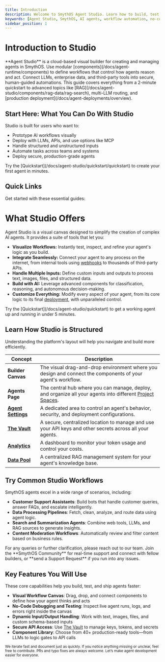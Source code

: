 ```yaml
---
title: Introduction
description: Welcome to SmythOS Agent Studio. Learn how to build, test, and deploy powerful AI agents using our visual workflow builder and no-code tools.
keywords: [Agent Studio, SmythOS, AI agents, workflow automation, no-code, visual builder]
sidebar_position: 1
---
```

# Introduction to Studio

<InfoCallout title="What is Agent Studio?">
**Agent Studio** is a cloud-based visual builder for creating and managing agents in SmythOS. Use modular [components](/docs/agent-runtime/components) to define workflows that control how agents reason and act. Connect LLMs, enterprise data, and third-party tools into secure, human-guided automations.
This guide covers everything from a 2-minute quickstart to advanced topics like [RAG](/docs/agent-studio/components/rag-data/rag-search), multi-LLM routing, and [production deployment](/docs/agent-deployments/overview).
</InfoCallout>

## Start Here: What You Can Do With Studio

Studio is built for users who want to:

- Prototype AI workflows visually  
- Deploy with LLMs, APIs, and use options like MCP  
- Handle structured and unstructured inputs  
- Automate tasks across teams and systems  
- Deploy secure, production-grade agents  

<TipCallout title="Just getting started?">
Try the [Quickstart](/docs/agent-studio/quickstart/quickstart) to create your first agent in minutes.
</TipCallout>

## Quick Links
Get started with these essential guides:
<CardGrid>
  <Card
    title="Quickstart"
    description="Ship your first agent in 2 minutes."
    to="/docs/agent-studio/quickstart/quickstart"
  />
<Card
    title="Testing Agents"
    description="Testing your agents."
    to="/docs/agent-studio/build-agents/debugging"
  />
  <Card
    title="Explore Integrations"
    description="Core integrations at a glance."
    to="/docs/agent-studio/integrations/index"
  />
</CardGrid>

# What Studio Offers

Agent Studio is a visual canvas designed to simplify the creation of complex AI agents. It provides a suite of tools that let you:

* **Visualize Workflows:** Instantly test, inspect, and refine your agent's logic as you build.
* **Integrate Seamlessly:** Connect your agent to any process on the internet, from internal tools using [webhooks](/docs/agent-deployments/deployments/deploy-as-webhook) to thousands of third-party APIs.
* **Handle Multiple Inputs:** Define custom inputs and outputs to process text, images, files, and structured data.
* **Build with AI:** Leverage advanced components for classification, reasoning, and autonomous decision-making.
* **Customize Everything:** Modify every aspect of your agent, from its core logic to its final [deployment](/docs/agent-deployments/overview), with unparalleled control.

<TipCallout title="Not sure where to start?">
Try the [Quickstart](/docs/agent-studio/quickstart) to get a working agent up and running in under 5 minutes.
</TipCallout>

## Learn How Studio is Structured

Understanding the platform's layout will help you navigate and build more efficiently.

| Concept             | Description                                                                                             |
| ------------------- | ------------------------------------------------------------------------------------------------------- |
| **Builder Canvas** | The visual drag-and-drop environment where you design and connect the components of your agent's workflow. |
| **Agents Page** | The central hub where you can manage, deploy, and organize all your agents into different [Project Spaces](/docs/account-management/spaces-management). |
| **[Agent Settings](/docs/agent-studio/manage-agents/overview)** | A dedicated area to control an agent's behavior, security, and deployment configurations.      |
| **[The Vault](/docs/agent-studio/key-concepts/vault)** | A secure, centralized location to manage and use your API keys and other secrets across all your agents. |
| **[Analytics](/docs/agent-collaboration/working-with-agents/analytics)** | A dashboard to monitor your token usage and control your costs.                                 |
| **[Data Pool](/docs/agent-collaboration/working-with-agents/data-spaces)** | A centralized RAG management system for your agent's knowledge base. |

<Divider />

## Try Common Studio Workflows

SmythOS agents excel in a wide range of scenarios, including:

- **Customer Support Assistants**: Build bots that handle customer queries, answer FAQs, and escalate intelligently.
- **Data Processing Pipelines**: Fetch, clean, analyze, and route data using agent logic.
- **Search and Summarization Agents**: Combine web tools, LLMs, and RAG sources to generate insights.
- **Content Moderation Workflows**: Automatically review and filter content based on business rules.

<InfoCallout title="Need More Help?">
  For any queries or further clarification, please reach out to our team. Join the **SmythOS Community** for real-time support and connect with fellow builders, or **send a Support Request** if you run into any issues.
</InfoCallout>

## Key Features You Will Use

These core capabilities help you build, test, and ship agents faster:

- **Visual Workflow Canvas**: Drag, drop, and connect components to define how your agent thinks and acts  
- **No-Code Debugging and Testing**: Inspect live agent runs, logs, and errors right inside the canvas  
- **Dynamic Input/Output Handling**: Work with text, images, files, and custom schema-based inputs  
- **Secure API Access**: Use [The Vault](/docs/agent-studio/key-concepts/vault) to manage keys, tokens, and secrets  
- **Component Library**: Choose from 40+ production-ready tools—from LLMs to logic gates to API calls  

<Spacer size="md" />

<small>
We iterate fast and document just as quickly. If you notice anything missing or unclear, feel free to contribute. PRs and typo fixes are always welcome. Let’s make agent development easier for everyone.
</small>